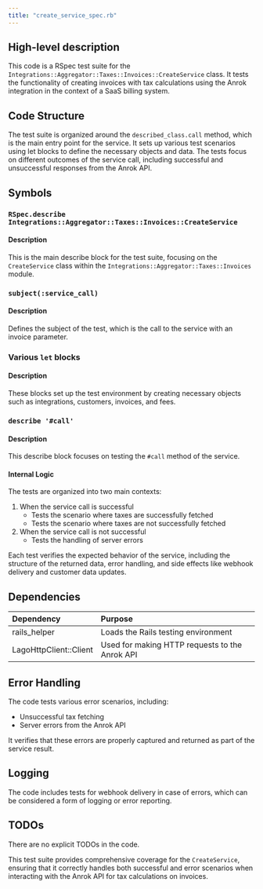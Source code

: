 ```yaml
---
title: "create_service_spec.rb"
---
```


## High-level description
This code is a RSpec test suite for the `Integrations::Aggregator::Taxes::Invoices::CreateService` class. It tests the functionality of creating invoices with tax calculations using the Anrok integration in the context of a SaaS billing system.

## Code Structure
The test suite is organized around the `described_class.call` method, which is the main entry point for the service. It sets up various test scenarios using let blocks to define the necessary objects and data. The tests focus on different outcomes of the service call, including successful and unsuccessful responses from the Anrok API.

## Symbols

### `RSpec.describe Integrations::Aggregator::Taxes::Invoices::CreateService`
#### Description
This is the main describe block for the test suite, focusing on the `CreateService` class within the `Integrations::Aggregator::Taxes::Invoices` module.

### `subject(:service_call)`
#### Description
Defines the subject of the test, which is the call to the service with an invoice parameter.

### Various `let` blocks
#### Description
These blocks set up the test environment by creating necessary objects such as integrations, customers, invoices, and fees.

### `describe '#call'`
#### Description
This describe block focuses on testing the `#call` method of the service.

#### Internal Logic
The tests are organized into two main contexts:
1. When the service call is successful
   - Tests the scenario where taxes are successfully fetched
   - Tests the scenario where taxes are not successfully fetched
2. When the service call is not successful
   - Tests the handling of server errors

Each test verifies the expected behavior of the service, including the structure of the returned data, error handling, and side effects like webhook delivery and customer data updates.

## Dependencies
| Dependency | Purpose |
|:-----------|:--------|
| rails_helper | Loads the Rails testing environment |
| LagoHttpClient::Client | Used for making HTTP requests to the Anrok API |

## Error Handling
The code tests various error scenarios, including:
- Unsuccessful tax fetching
- Server errors from the Anrok API

It verifies that these errors are properly captured and returned as part of the service result.

## Logging
The code includes tests for webhook delivery in case of errors, which can be considered a form of logging or error reporting.

## TODOs
There are no explicit TODOs in the code.

This test suite provides comprehensive coverage for the `CreateService`, ensuring that it correctly handles both successful and error scenarios when interacting with the Anrok API for tax calculations on invoices.